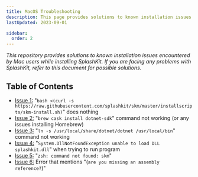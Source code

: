 ```yaml
---
title: MacOS Troubleshooting
description: This page provides solutions to known installation issues encountered by Mac users while installing or using SplashKit.
lastUpdated: 2023-09-01

sidebar:
  order: 2
---
```


*This repository provides solutions to known installation issues encountered by Mac
users while installing SplashKit. If you are facing any problems with SplashKit,
refer to this document for possible solutions.*

## Table of Contents

- [Issue 1:](/troubleshoot/macos/list/mac-issue-1) "`bash <(curl -s https://raw.githubusercontent.com/splashkit/skm/master/installscripts/skm-install.sh)`" does nothing
- [Issue 2:](/troubleshoot/macos/list/mac-issue-2) "`brew cask install dotnet-sdk`" command not working (or any issues installing Homebrew)
- [Issue 3:](/troubleshoot/macos/list/mac-issue-3) "`ln -s /usr/local/share/dotnet/dotnet /usr/local/bin`" command not working
- [Issue 4:](/troubleshoot/macos/list/mac-issue-4) "`System.DllNotFoundException unable to load DLL splashkit.dll`" when trying to run program
- [Issue 5:](/troubleshoot/macos/list/mac-issue-5) "`zsh: command not found: skm`"
- [Issue 6:](/troubleshoot/macos/list/mac-issue-6) Error that mentions "(`are you missing an assembly reference?`)"
